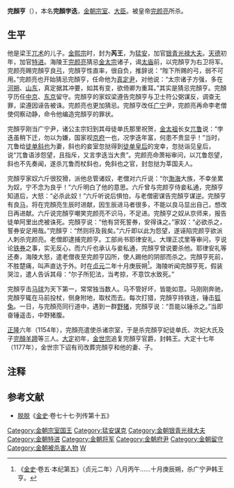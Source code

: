 '''完顏亨'''（{{bd|?||1154年||catIdx=W}}），本名'''完顏孛迭'''，[[金朝宗室|金朝宗室]]、[[大臣|大臣]]。被皇帝[[完颜亮|完颜亮]]所杀。

== 生平 ==

他是梁王[[兀术|兀术]]的儿子。[[金熙宗|金熙宗]]时，封为'''芮王'''，为[[猛安|猛安]]，加官[[银青光禄大夫|银青光禄大夫]]。[[天德_(金朝)|天德]]初年，加官[[特进|特进]]。海陵王[[完颜亮|完颜亮]]猜忌[[金太宗|金太宗]]诸子，谒[[太庙|太庙]]前，以完顏亨为右卫将军。完颜亮赐完顏亨良[[弓|弓]]，完顏亨性直率，很自负，推辞说：“陛下所赐的弓，弱不可用。”完颜亮也开始猜忌完顏亨，任命他为[[真定府|真定]][[府尹|尹]]，对他说：“太宗诸子方强，多在[[河朔|河朔]]、[[山东|山东]]，真定据其冲要，如其有变，欲倚卿为重耳。”其实是猜忌完顏亨。完顏亨历任[[中京|中京]]、[[东京|东京]]留守。完顏亨的家奴梁遵告完顏亨与卫士符公弼谋反，调查无罪，梁遵因诬告被诛。完颜亮也更加猜忌。完顏亨改任[[广宁府|广宁]]尹，完颜亮再命李老僧使伺察动静，命令他编造完顏亨的罪状。

完顏亨刚当广宁尹，诸公主宗妇到其母徒单氏那里祝贺，[[金太祖|金太祖]]长女[[完颜兀鲁|兀鲁]]说：“孛迭虽稍下迁，勿以为嫌，国家视[[京府|京府]]一也，况孛迭年富，何患不贵显乎！”当时，兀鲁给[[徒单斜也|徒单斜也]]为妻，斜也的妾室忽挞得到[[徒單皇后_(金海陵王)|徒单皇后]]的宠幸，忽挞诣见皇后，说“兀鲁语涉怨望，且指斥，又言孛迭当大贵”。完颜亮命萧裕审问，以兀鲁怨望，斜也不先奏闻，遂杀兀鲁而杖斜也，免斜也之官，封忽挞为莘国夫人。

完顏亨家奴六斤很狡猾，派他总管诸奴，老僧对六斤说：“尔[[渤海人|渤海]]大族，不幸坐累为奴，宁不念为良乎！”六斤明白了他的意思。六斤曾与完颜亨侍妾私通，完顏亨知道后，大怒：“必杀此奴！”六斤听说后惧怕，与老僧密谋告完顏亨谋逆。完顏亨有良[[马|马]]，将在完顏亮生辰时进献，因生辰进马者很多，不能以良马显出自己，想改日再进献。六斤说完顏亨嘲笑完颜亮不识马，不足进。完顏亨之奴从京师来，报告徒单阿里出虎被诛死。完顏亨说：“他有贷死誓券，安得诛之。”家奴：“必欲杀之，誓券安足用哉。”完顏亨：“然则将及我矣。”六斤即以此为怨望，遂诬陷完颜亨欲派人刺杀完颜亮。老僧即逮捕完颜亨。工部尚书耶律安礼、大理正忒里等审问，亨说论[[铁券|铁券]]之事，实无反心，而六斤也承认与妾私通，完顏亨曾说要杀他。耶律安礼等还奏，海陵大怒，遣老僧夜至完颜亨囚所，使人踢他的阴部而杀之。完顏亨死前，不胜楚痛，叫声直达于外。时在[[贞元_(金朝)|贞元]]二年十月庚辰朔<ref>《[[金史|金史]]·卷五·本纪第五》（贞元二年）八月丙午......十月庚辰朔，杀广宁尹韩王亨。</ref>。海陵听闻完顏亨死，假装哭泣，遣人告诉其母：“尔子所犯法，当考掠，不意饮水致死。”

完顏亨击[[马球|马球]]为天下第一，常常独当数人。马不管好坏，皆能如意。马刚刚奔驰，完顏亨辄在马前投杖，侧身附地，取杖而去。每次打猎，完顏亨持铁连，锤击[[狐|狐]][[兔|兔]]。一日，与完顏亮同行道中，遇到一群[[野猪|野猪]]，完顏亨说：“吾能以锤杀之。”当即奋锤遥击，中野猪腹。

[[正隆|正隆]]六年（1154年），完顏亮遣使杀诸宗室，于是杀完顏亨妃徒单氏、次妃大氏及子[[完顏羊蹄|完顏羊蹄]]等三人。[[大定_(金朝)|大定]]初年，[[金世宗|金世宗]]追复完顏亨官爵，封韩王。大定十七年（1177年），金世宗下诏有司改葬完顏亨和他的妻、子。

== 注释 ==

{{Reflist|2}}

==参考文献==
*[[脱脱|脱脱]]《[[金史|金史]]·卷七十七·列传第十五》

[[Category:金朝宗室国王|Category:金朝宗室国王]]
[[Category:猛安谋克|Category:猛安谋克]]
[[Category:金朝银青光禄大夫|Category:金朝银青光禄大夫]]
[[Category:金朝特进|Category:金朝特进]]
[[Category:金朝将军|Category:金朝将军]]
[[Category:金朝府尹|Category:金朝府尹]]
[[Category:金朝留守|Category:金朝留守]]
[[Category:金朝被杀害人物|Category:金朝被杀害人物]]
[[Category:完顏氏|W]]